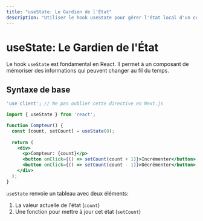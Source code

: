 ```yaml
---
title: "useState: Le Gardien de l'État"
description: "Utiliser le hook useState pour gérer l'état local d'un composant"
---
```


# useState: Le Gardien de l'État

Le hook `useState` est fondamental en React. Il permet à un composant de mémoriser des informations qui peuvent changer au fil du temps.

## Syntaxe de base

```jsx
'use client'; // Ne pas oublier cette directive en Next.js

import { useState } from 'react';

function Compteur() {
  const [count, setCount] = useState(0);
  
  return (
    <div>
      <p>Compteur: {count}</p>
      <button onClick={() => setCount(count + 1)}>Incrémenter</button>
      <button onClick={() => setCount(count - 1)}>Décrémenter</button>
    </div>
  );
}
```

`useState` renvoie un tableau avec deux éléments:
1. La valeur actuelle de l'état (`count`)
2. Une fonction pour mettre à jour cet état (`setCount`)

